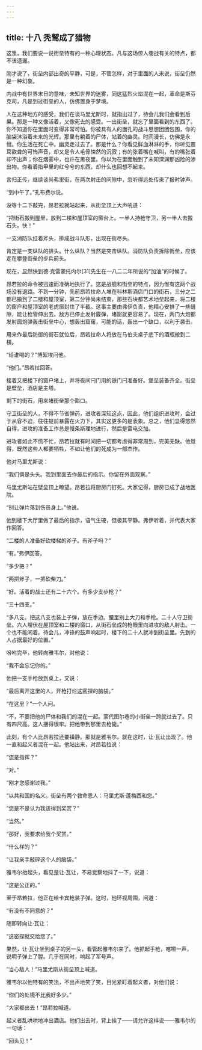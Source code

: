 ```yaml
---
---
---
```

title: 十八 秃鹫成了猎物
---




这里，我们要说一说街垒特有的一种心理状态。凡与这场惊人巷战有关的特点，都不该遗漏。

刚才说了，街垒内部出奇的平静，可是，不管怎样，对于里面的人来说，街垒仍然是一种幻象。

内战中有世界末日的意味，未知世界的迷雾，同这猛烈火焰混在一起，革命是斯芬克司，凡是到过街垒的人，仿佛置身于梦境。

人在这种地方的感受，我们在谈马里尤斯时，就指出过了，待会儿我们会看到后果。那是一种又像活着，又像死去的感受。一出街垒，就忘了里面看到的东西了。你不知道你在里面时变得非常可怕。你被具有人的面孔的战斗思想团团包围，你的脑袋沐浴着未来的光辉。那里有躺着的尸体，站着的幽灵。时间漫长，仿佛是永恒。你生活在死亡中。幽灵走过去了。那是什么？你看见鲜血淋淋的手，你听见震耳欲聋的可怖声音，却又是令人毛骨悚然的沉寂；有的张着嘴在喊叫，有的嘴张着却不出声；你在烟雾中，也许在黑夜里。你以为在里面触到了未知深渊那凶险的渗出物。你看着指甲里的红兮兮的东西，却什么也回想不起来。

言归正传，继续谈尚弗里街。在两次射击的间隙中，忽听得远处传来了报时钟声。

“到中午了。”孔布费尔说。

没等十二下敲完，昂若拉就站起来，从街垒顶上大声吼道：

“把街石搬到屋里，放到二楼和屋顶室的窗台上。一半人持枪守卫，另一半人去搬石头。快！”

一支消防队扛着斧头，排成战斗队形，出现在街尽头。

肯定是一支纵队的排头。什么纵队？当然是突击纵队。消防队负责拆除街垒，应该走在攀登街垒的步兵前头。

现在，显然快到德·克雷蒙托内尔[31]先生在一八二二年所说的“加油”的时候了。

昂若拉的命令被迅速而准确地执行了。这是战舰和街垒的特点，因为惟有这两个战场没有退路。不到一分钟，先前昂若拉命人堆在科林斯酒店门口的街石，三分之二都已搬到了二楼和屋顶室，第二分钟尚未结束，那些石块都艺术地垒起来，将二楼的窗户和屋顶室的老虎窗封住了半截。这事主要由弗伊负责，他精心安排了一些缝隙，能让枪管伸出去。敌方已停止发射霰弹，堵窗就更容易了。现在，两门大炮都发射圆炮弹轰击街垒中心，想轰出窟窿，可能的话，轰出一个缺口，以利于袭击。

用来作最后防御的街石就位后，昂若拉命人将放在马伯夫桌子底下的酒瓶搬到二楼。

“给谁喝的？”博絮埃问他。

“他们。”昂若拉回答。

接着又把楼下的窗户堵上，并将夜间闩门用的铁门闩准备好。堡垒装备齐全。街垒是壁垒，酒店是主塔。

剩下的街石，用来堵街垒那个豁口。

守卫街垒的人，不得不节省弹药，进攻者深知这点，因此，他们组织进攻时，会过于从容不迫，往往提前暴露在火力下，其实这更多的是表象。总之，他们显得悠然自得，进攻的准备工作总是慢条斯理地进行，然后是雷电交加。

进攻者如此不慌不忙，昂若拉就有时间把一切都考虑得非常周到，完美无缺。他觉得，既然这些人都要牺牲，不如让他们的死成为一部杰作。

他对马里尤斯说：

“我们俩是头头。我到里面去作最后的指示。你留在外面观察。”

马里尤斯站在壁垒顶上瞭望。昂若拉将厨房门钉死。大家记得，厨房已成了战地医院。

“别让弹片落到伤员身上。”他说。

他到楼下大厅里做了最后的指示，语气生硬，但极其平静。弗伊听着，并代表大家作回答。

“二楼的人准备好砍楼梯的斧子。有斧子吗？”

“有。”弗伊回答。

“多少把？”

“两把斧子，一把砍柴刀。”

“好。活着的战士还有二十六个。有多少支步枪？”

“三十四支。”

“多八支。把这八支也装上子弹，放在手边。腰里别上大刀和手枪。二十人守卫街垒。六人埋伏在屋顶室和二楼的窗口，从街石垒成的枪眼里向进攻的敌人射击。一个也不能闲着。待会儿，冲锋的鼓声响起时，楼下的二十人就冲到街垒里。先到的人占据最好的位置。”

吩咐完毕，他转向雅韦尔，对他说：

“我不会忘记你的。”

他把一支手枪放到桌上，又说：

“最后离开这里的人，开枪打烂这密探的脑袋。”

“在这里？”一个人问。

“不，不要把他的尸体和我们的混在一起。蒙代图尔巷的小街垒一跨就过去了。只有四尺高。这人捆得很牢。把他带到那里去枪毙。”

此刻，有个人比昂若拉还要镇静。那就是雅韦尔。就在这时，让·瓦让出现了。他一直和起义者混在一起。他站出来，对昂若拉说：

“您是指挥？”

“对。”

“刚才您感谢过我。”

“以共和国的名义。街垒有两个救命恩人：马里尤斯·蓬梅西和您。”

“您是不是认为我该得到奖赏？”

“当然。”

“那好，我要求给我个奖赏。”

“什么样的？”

“让我亲手敲碎这个人的脑袋。”

雅韦尔抬起头，看见是让·瓦让，不易觉察地抖了一下，说道：

“这是公正的。”

至于昂若拉，他正在给卡宾枪装子弹。这时，他环视周围，问道：

“有没有不同意的？”

随即转向让·瓦让：

“这密探就交给您了。”

果然，让·瓦让坐到桌子的另一头，看管起雅韦尔来了。他抓起手枪，喀嚓一声，说明子弹上了膛。几乎在同时，响起了军号声。

“当心敌人！”马里尤斯从街垒顶上喊道。

雅韦尔以他特有的笑法，不出声地笑了笑，目光紧盯着起义者，对他们说：

“你们的处境不比我好多少。”

“大家都出去！”昂若拉喊道。

起义者乱哄哄地冲出酒店。他们出去时，背上挨了——请允许这样说——雅韦尔的一句话：

“回头见！”